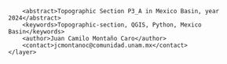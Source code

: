 <?xml version="1.0" encoding="UTF-8"?>
<qgis>
    <layer>
        <title>P3_A</title>
        <abstract>Topographic Section P3_A in Mexico Basin, year 2024</abstract>
        <keywords>Topographic-section, QGIS, Python, Mexico Basin</keywords>
        <author>Juan Camilo Montaño Caro</author>
        <contact>jcmontanoc@comunidad.unam.mx</contact>
    </layer>
</qgis>
